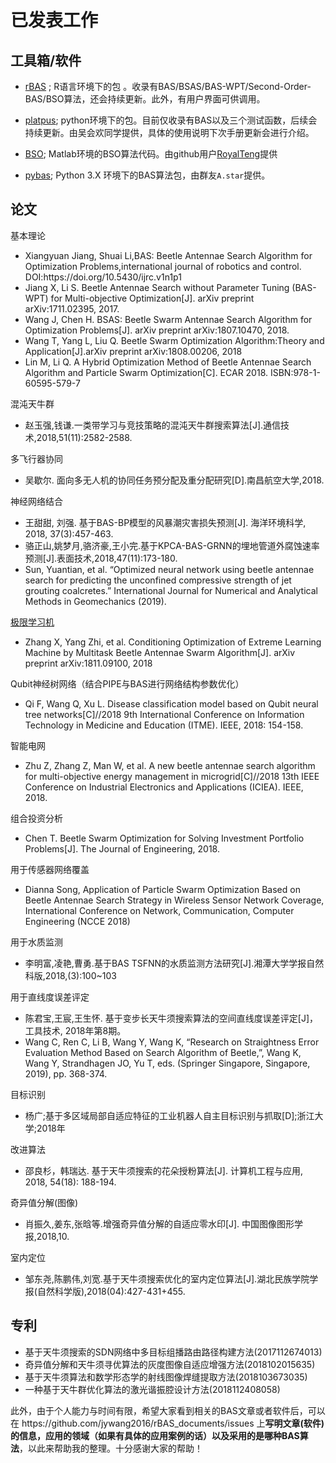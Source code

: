 # 已发表工作 {#paper}

## 工具箱/软件

- [rBAS](https://github.com/jywang2016/rBAS) ; R语言环境下的包 。收录有BAS/BSAS/BAS-WPT/Second-Order-BAS/BSO算法，还会持续更新。此外，有用户界面可供调用。

- [platpus](https://github.com/whhxp/Platypus/tree/master/platypus); python环境下的包。目前仅收录有BAS以及三个测试函数，后续会持续更新。由吴会欢同学提供，具体的使用说明下次手册更新会进行介绍。

- [BSO](https://github.com/RoyalTeng/BSO);
Matlab环境的BSO算法代码。由github用户[RoyalTeng](https://github.com/RoyalTeng)提供

- [pybas](https://github.com/AAFun/pybas); Python 3.X 环境下的BAS算法包，由群友`A.star`提供。


## 论文

基本理论

- Xiangyuan Jiang, Shuai Li,BAS: Beetle Antennae Search Algorithm for Optimization Problems,international journal of robotics and control. DOI:https://doi.org/10.5430/ijrc.v1n1p1
- Jiang X, Li S. Beetle Antennae Search without Parameter Tuning (BAS-WPT) for Multi-objective Optimization[J]. arXiv preprint arXiv:1711.02395, 2017.
- Wang J, Chen H. BSAS: Beetle Swarm Antennae Search Algorithm for Optimization Problems[J]. arXiv preprint arXiv:1807.10470, 2018.
- Wang T, Yang L, Liu Q. Beetle Swarm Optimization Algorithm:Theory and Application[J].arXiv preprint arXiv:1808.00206, 2018
- Lin M, Li Q. A Hybrid Optimization Method of Beetle Antennae Search Algorithm and
Particle Swarm Optimization[C]. ECAR 2018. ISBN:978-1-60595-579-7

混沌天牛群

- 赵玉强,钱谦.一类带学习与竞技策略的混沌天牛群搜索算法[J].通信技术,2018,51(11):2582-2588.

多飞行器协同

- 吴歇尔. 面向多无人机的协同任务预分配及重分配研究[D].南昌航空大学,2018.

神经网络结合

- 王甜甜, 刘强. 基于BAS-BP模型的风暴潮灾害损失预测[J]. 海洋环境科学, 2018, 37(3):457-463.
- 骆正山,姚梦月,骆济豪,王小完.基于KPCA-BAS-GRNN的埋地管道外腐蚀速率预测[J].表面技术,2018,47(11):173-180.
- Sun, Yuantian, et al. "Optimized neural network using beetle antennae search for predicting the unconfined compressive strength of jet grouting coalcretes." International Journal for Numerical and Analytical Methods in Geomechanics (2019).

[极限学习机](https://arxiv.org/ftp/arxiv/papers/1811/1811.09100.pdf)

- Zhang X, Yang Zhi, et al. Conditioning Optimization of Extreme Learning Machine by Multitask Beetle Antennae Swarm Algorithm[J]. arXiv preprint arXiv:1811.09100, 2018

Qubit神经树网络（结合PIPE与BAS进行网络结构参数优化）

- Qi F, Wang Q, Xu L. Disease classification model based on Qubit neural tree networks[C]//2018 9th International Conference on Information Technology in Medicine and Education (ITME). IEEE, 2018: 154-158.

智能电网

- Zhu Z, Zhang Z, Man W, et al. A new beetle antennae search algorithm for multi-objective energy management in microgrid[C]//2018 13th IEEE Conference on Industrial Electronics and Applications (ICIEA). IEEE, 2018.

组合投资分析

- Chen T. Beetle Swarm Optimization for Solving Investment Portfolio Problems[J]. The Journal of Engineering, 2018.

用于传感器网络覆盖

- Dianna Song, Application of Particle Swarm Optimization Based on Beetle Antennae Search Strategy in Wireless Sensor Network Coverage, International Conference on Network, Communication, Computer Engineering (NCCE 2018)

用于水质监测

- 李明富,凌艳,曹勇.基于BAS TSFNN的水质监测方法研究[J].湘潭大学学报自然科版,2018,(3):100~103

用于直线度误差评定

-  陈君宝,王宸,王生怀. 基于变步长天牛须搜索算法的空间直线度误差评定[J]，工具技术, 2018年第8期。
-  Wang C, Ren C, Li B, Wang Y, Wang K, "Research on Straightness Error Evaluation Method Based on Search Algorithm of Beetle,", Wang K, Wang Y, Strandhagen JO, Yu T, eds. (Springer Singapore, Singapore, 2019), pp. 368-374.


目标识别

- 杨广;基于多区域局部自适应特征的工业机器人自主目标识别与抓取[D];浙江大学;2018年

改进算法

- 邵良杉，韩瑞达. 基于天牛须搜索的花朵授粉算法[J]. 计算机工程与应用, 2018, 54(18): 188-194.	

奇异值分解(图像)

- 肖振久,姜东,张晗等.增强奇异值分解的自适应零水印[J]. 中国图像图形学报,2018,10.

室内定位

- 邹东尧,陈鹏伟,刘宽.基于天牛须搜索优化的室内定位算法[J].湖北民族学院学报(自然科学版),2018(04):427-431+455.


## 专利

- 基于天牛须搜索的SDN网络中多目标组播路由路径构建方法(2017112674013)
- 奇异值分解和天牛须寻优算法的灰度图像自适应增强方法(2018102015635)
- 基于天牛须算法和数学形态学的射线图像焊缝提取方法(2018103673035)
- 一种基于天牛群优化算法的激光谐振腔设计方法(2018112408058)

此外，由于个人能力与时间有限，希望大家看到相关的BAS文章或者软件后，可以在 https://github.com/jywang2016/rBAS_documents/issues  上**写明文章(软件)的信息，应用的领域（如果有具体的应用案例的话）以及采用的是哪种BAS算法**，以此来帮助我的整理。十分感谢大家的帮助！


